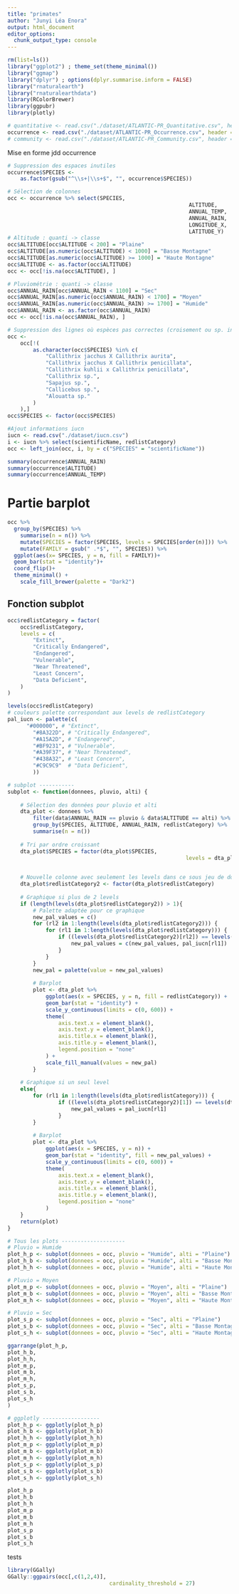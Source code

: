 ```yaml
---
title: "primates"
author: "Junyi Léa Enora"
output: html_document
editor_options: 
  chunk_output_type: console
---
```

```r
rm(list=ls())
library("ggplot2") ; theme_set(theme_minimal())
library("ggmap")
library("dplyr") ; options(dplyr.summarise.inform = FALSE)
library("rnaturalearth")
library("rnaturalearthdata")
library(RColorBrewer)
library(ggpubr)
library(plotly)
```

```r
# quantitative <- read.csv("./dataset/ATLANTIC-PR_Quantitative.csv", header = TRUE, sep = ";")
occurrence <- read.csv("./dataset/ATLANTIC-PR_Occurrence.csv", header = TRUE, sep = ";")
# community <- read.csv("./dataset/ATLANTIC-PR_Community.csv", header = TRUE, sep = ";")
```
Mise en forme jdd occurrence
```r
# Suppression des espaces inutiles
occurrence$SPECIES <-
	as.factor(gsub("^\\s+|\\s+$", "", occurrence$SPECIES))

# Sélection de colonnes
occ <- occurrence %>% select(SPECIES,
														 ALTITUDE,
														 ANNUAL_TEMP,
														 ANNUAL_RAIN,
														 LONGITUDE_X,
														 LATITUDE_Y)
# Altitude : quanti -> classe
occ$ALTITUDE[occ$ALTITUDE < 200] = "Plaine"
occ$ALTITUDE[as.numeric(occ$ALTITUDE) < 1000] = "Basse Montagne"
occ$ALTITUDE[as.numeric(occ$ALTITUDE) >= 1000] = "Haute Montagne"
occ$ALTITUDE <- as.factor(occ$ALTITUDE)
occ <- occ[!is.na(occ$ALTITUDE), ]

# Pluviométrie : quanti -> classe
occ$ANNUAL_RAIN[occ$ANNUAL_RAIN < 1100] = "Sec"
occ$ANNUAL_RAIN[as.numeric(occ$ANNUAL_RAIN) < 1700] = "Moyen"
occ$ANNUAL_RAIN[as.numeric(occ$ANNUAL_RAIN) >= 1700] = "Humide"
occ$ANNUAL_RAIN <- as.factor(occ$ANNUAL_RAIN)
occ <- occ[!is.na(occ$ANNUAL_RAIN), ]

# Suppression des lignes où espèces pas correctes (croisement ou sp. indéterminée)
occ <-
	occ[!(
		as.character(occ$SPECIES) %in% c(
			"Callithrix jacchus X Callithrix aurita",
			"Callithrix jacchus X Callithrix penicillata",
			"Callithrix kuhlii x Callithrix penicillata",
			"Callithrix sp.",
			"Sapajus sp.",
			"Callicebus sp.",
			"Alouatta sp."
		)
	),]
occ$SPECIES <- factor(occ$SPECIES)

#Ajout informations iucn
iucn <- read.csv("./dataset/iucn.csv")
i <- iucn %>% select(scientificName, redlistCategory)
occ <- left_join(occ, i, by = c("SPECIES" = "scientificName"))
```

<!-- ```{r} -->
<!-- for (i in 29:35){ -->
<!-- 	quantitative[,i] <- as.numeric(quantitative[,i]) -->
<!-- } -->
<!-- summary(quantitative[,29:35]) -->
<!-- ``` -->


```r
summary(occurrence$ANNUAL_RAIN)
summary(occurrence$ALTITUDE)
summary(occurrence$ANNUAL_TEMP)
```

# Partie barplot

```r
occ %>% 
  group_by(SPECIES) %>% 
	summarise(n = n()) %>%
	mutate(SPECIES = factor(SPECIES, levels = SPECIES[order(n)])) %>% 
	mutate(FAMILY = gsub(" .*$", "", SPECIES)) %>% 
  ggplot(aes(x= SPECIES, y = n, fill = FAMILY))+
  geom_bar(stat = "identity")+
  coord_flip()+
  theme_minimal() +
	scale_fill_brewer(palette = "Dark2")
```

<!-- ## Séparation humidité/temp-alt  -->
<!-- ```{r} -->
<!-- quantile(occurrence$ANNUAL_RAIN, c(1/3, 2/3), na.rm = TRUE) -->
<!-- quantile(occurrence$ALTITUDE, c(1/3, 2/3), na.rm = TRUE) -->
<!-- ``` -->

<!-- * Jusqu'à 200 : plaine -->
<!-- * 200-1000 : basse montagne -->
<!-- * 1000 - ? : moyenne et haute montagne -->


<!-- ```{r} -->
<!-- plot(occurrence$ALTITUDE, occurrence$ANNUAL_TEMP) -->
<!-- hist(occurrence$ANNUAL_RAIN, nclass = 50) -->
<!-- ``` -->

## Fonction subplot
```r
occ$redlistCategory = factor(
	occ$redlistCategory,
	levels = c(
		"Extinct",
		"Critically Endangered",
		"Endangered",
		"Vulnerable",
		"Near Threatened",
		"Least Concern",
		"Data Deficient",
	)
)

levels(occ$redlistCategory)
# couleurs palette correspondant aux levels de redlistCategory
pal_iucn <- palette(c(
	  "#000000", # "Extinct",
		"#8A322D", # "Critically Endangered",
		"#A15A2D", # "Endangered",
		"#BF9231", # "Vulnerable",
		"#A39F37", # "Near Threatened",
		"#438A32", # "Least Concern",
		"#C9C9C9"  # "Data Deficient",
		))
```


```r
# subplot -----------
subplot <- function(donnees, pluvio, alti) {
	
	# Sélection des données pour pluvio et alti
	dta_plot <- donnees %>%
		filter(data$ANNUAL_RAIN == pluvio & data$ALTITUDE == alti) %>%
		group_by(SPECIES, ALTITUDE, ANNUAL_RAIN, redlistCategory) %>%
		summarise(n = n())
	
	# Tri par ordre croissant
	dta_plot$SPECIES = factor(dta_plot$SPECIES,
														levels = dta_plot$SPECIES[order(dta_plot$n, 
																														decreasing = TRUE)])

	# Nouvelle colonne avec seulement les levels dans ce sous jeu de données
	dta_plot$redlistCategory2 <- factor(dta_plot$redlistCategory)
	
	# Graphique si plus de 2 levels
	if (length(levels(dta_plot$redlistCategory2)) > 1){
		# Palette adaptée pour ce graphique
		new_pal_values = c()
		for (rl2 in 1:length(levels(dta_plot$redlistCategory2))) {
			for (rl1 in 1:length(levels(dta_plot$redlistCategory))) {
				if ((levels(dta_plot$redlistCategory2)[rl2]) == levels(dta_plot$redlistCategory)[rl1]) {
					new_pal_values = c(new_pal_values, pal_iucn[rl1])
				}
			}
		}
		new_pal = palette(value = new_pal_values)
		
		# Barplot
		plot <- dta_plot %>%
			ggplot(aes(x = SPECIES, y = n, fill = redlistCategory)) +
			geom_bar(stat = "identity") +
			scale_y_continuous(limits = c(0, 600)) +
			theme(
				axis.text.x = element_blank(),
				axis.text.y = element_blank(),
				axis.title.x = element_blank(),
				axis.title.y = element_blank(),
				legend.position = "none"
			) +
			scale_fill_manual(values = new_pal)
		}
	
	# Graphique si un seul level
	else{
		for (rl1 in 1:length(levels(dta_plot$redlistCategory))) {
				if ((levels(dta_plot$redlistCategory2)[1]) == levels(dta_plot$redlistCategory)[rl1]) {
					new_pal_values = pal_iucn[rl1]
				}
		}
		
		# Barplot
		plot <- dta_plot %>%
			ggplot(aes(x = SPECIES, y = n)) +
			geom_bar(stat = "identity", fill = new_pal_values) +
			scale_y_continuous(limits = c(0, 600)) +
			theme(
				axis.text.x = element_blank(),
				axis.text.y = element_blank(),
				axis.title.x = element_blank(),
				axis.title.y = element_blank(),
				legend.position = "none"
			)
	}
	return(plot)
}
```


```r
# Tous les plots --------------------
# Pluvio = Humide
plot_h_p <- subplot(donnees = occ, pluvio = "Humide", alti = "Plaine")
plot_h_b <- subplot(donnees = occ, pluvio = "Humide", alti = "Basse Montagne")
plot_h_h <- subplot(donnees = occ, pluvio = "Humide", alti = "Haute Montagne")

# Pluvio = Moyen
plot_m_p <- subplot(donnees = occ, pluvio = "Moyen", alti = "Plaine")
plot_m_b <- subplot(donnees = occ, pluvio = "Moyen", alti = "Basse Montagne")
plot_m_h <- subplot(donnees = occ, pluvio = "Moyen", alti = "Haute Montagne")

# Pluvio = Sec
plot_s_p <- subplot(donnees = occ, pluvio = "Sec", alti = "Plaine")
plot_s_b <- subplot(donnees = occ, pluvio = "Sec", alti = "Basse Montagne")
plot_s_h <- subplot(donnees = occ, pluvio = "Sec", alti = "Haute Montagne")

ggarrange(plot_h_p, 
plot_h_b, 
plot_h_h, 
plot_m_p, 
plot_m_b, 
plot_m_h, 
plot_s_p, 
plot_s_b, 
plot_s_h
)
```


```r
# ggplotly ------------------
plot_h_p <- ggplotly(plot_h_p)
plot_h_b <- ggplotly(plot_h_b)
plot_h_h <- ggplotly(plot_h_h)
plot_m_p <- ggplotly(plot_m_p)
plot_m_b <- ggplotly(plot_m_b)
plot_m_h <- ggplotly(plot_m_h)
plot_s_p <- ggplotly(plot_s_p)
plot_s_b <- ggplotly(plot_s_b)
plot_s_h <- ggplotly(plot_s_h)

```

```r
plot_h_p
plot_h_b
plot_h_h
plot_m_p
plot_m_b
plot_m_h
plot_s_p
plot_s_b
plot_s_h

```

tests
```r
library(GGally)
GGally::ggpairs(occ[,c(1,2,4)],
								cardinality_threshold = 27)

```



<!-- # Partie carto -->

<!-- ```{r, fig.height=10} -->

<!-- sbbox <- make_bbox(lon = c(min(occurrence$LONGITUDE_X), max(occurrence$LONGITUDE_X)),  -->
<!-- 									 lat = c(min(occurrence$LATITUDE_Y), max(occurrence$LATITUDE_Y)), -->
<!-- 									 f = 0.01) -->
<!-- southamerica <- get_map(location = sbbox, zoom = 10, maptype = "terrain") -->
<!-- southamerica_map = ggmap(southamerica) -->
<!-- southamerica_map -->
<!-- southamerica_map + geom_point(data = occurrence, aes(x = LONGITUDE_X, y = LATITUDE_Y, col = SPECIES), size = 1.2) -->
<!-- ``` -->

<!-- ```{r fig.height=10} -->
<!-- southamerica_map + geom_point(data = occurrence, aes(x = LONGITUDE_X, y = LATITUDE_Y, col = SPECIES), size = 1.2) -->
<!-- ``` -->




<!-- # Partie analyse -->
<!-- ```{r} -->
<!-- dta <- occurrence[,c(4,16:18)] -->

<!-- dfcompleted <- -->
<!-- 	missMDA::imputePCA(dta, ncp = 2, quali.sup = c(1))$completeObs -->
<!-- res.PCA <- PCA(dfcompleted, -->
<!-- 							 ncp = 2, -->
<!-- 							 quali.sup = c(1), -->
<!-- 							 graph = T) -->

<!-- res.HCPC <- HCPC( -->
<!-- 	res.PCA, -->
<!-- 	nb.clust = 3, -->
<!-- 	kk = 100, -->
<!-- 	consol = FALSE, -->
<!-- 	graph = FALSE -->
<!-- ) -->
<!-- plot.HCPC(res.HCPC, choice = 'tree', title = 'Arbre hiérarchique') -->
<!-- plot.HCPC(res.HCPC, -->
<!-- 					choice = 'map', -->
<!-- 					draw.tree = FALSE, -->
<!-- 					title = 'Plan factoriel') -->

<!-- plot.HCPC( -->
<!-- 	res.HCPC, -->
<!-- 	choice = '3D.map', -->
<!-- 	ind.names = FALSE, -->
<!-- 	centers.plot = FALSE, -->
<!-- 	angle = 60, -->
<!-- 	title = 'Arbre hiérarchique sur le plan factoriel' -->
<!-- ) -->
<!-- ``` -->

<!-- ```{r} -->
<!-- data_classifie <- as.data.frame(res.HCPC$data.clust) -->
<!-- head(data_classifie) -->
<!-- table(data_classifie$SPECIES, data_classifie$clust) -->


<!-- nesp = length(levels(data_classifie$SPECIES)) -->
<!-- sp_clust <- table(data_classifie$SPECIES, data_classifie$clust) -->
<!-- sp_proba_clust <- data.frame(proba1 = rep(NA, nesp), -->
<!-- 														 proba2 = rep(NA, nesp), -->
<!-- 														 proba3 = rep(NA, nesp)) -->
<!-- ``` -->


